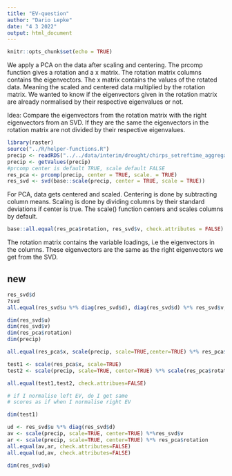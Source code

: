 ```yaml
---
title: "EV-question"
author: "Dario Lepke"
date: "4 3 2022"
output: html_document
---
```


```r
knitr::opts_chunk$set(echo = TRUE)

```

We apply a PCA on the data after scaling and centering.
The prcomp function gives a rotation and a x matrix.
The rotation matrix columns contains the eigenvectors.
The x matrix contains the values of the rotated data. 
Meaning the scaled and centered data multiplied by the rotation matrix.
We wanted to know if the eigenvectors given in the rotation matrix are already normalised by their respective eigenvalues or not.

Idea: Compare the eigenvectors from the rotation matrix
with the right eigenvectors from an SVD.
If they are the same the eigenvectors in the rotation
matrix are not divided by their respective eigenvalues.


```r
library(raster)
source("../R/helper-functions.R")
precip <- readRDS("../../data/interim/drought/chirps_setreftime_aggregated.rds")
precip <- getValues(precip)
#prcomp center is default TRUE, scale default FALSE
res_pca <- prcomp(precip, center = TRUE, scale. = TRUE)
res_svd <- svd(base::scale(precip, center = TRUE, scale = TRUE))
```

For PCA, data gets centered and scaled.
Centering is done by subtracting column means.
Scaling is done by dividing columns by their standard
deviations if center is true.
The scale() function centers and scales columns by default.

```r
base::all.equal(res_pca$rotation, res_svd$v, check.attributes = FALSE)
```
The rotation matrix contains the variable loadings, i.e the eigenvectors in the columns.
These eigenvectors are the same as the right eigenvectors we get from the SVD.

## new
```r
res_svd$d
?svd
all.equal(res_svd$u %*% diag(res_svd$d), diag(res_svd$d) %*% res_svd$v, check.attributes=FALSE)

dim(res_svd$u)
dim(res_svd$v)
dim(res_pca$rotation)
dim(precip)
```


```r
all.equal(res_pca$x, scale(precip, scale=TRUE,center=TRUE) %*% res_pca$rotation, res_svd$u %*% diag(res_svd$d))
```

```r
test1 <- scale(res_pca$x, scale=TRUE)
test2 <- scale(precip, scale=TRUE, center=TRUE) %*% scale(res_pca$rotation, scale=TRUE)

all.equal(test1,test2, check.attribues=FALSE)
```
```r
# if I normalise left EV, do I get same
# scores as if when I normalise right EV
```

```r
dim(test1)
```
```r
ud <- res_svd$u %*% diag(res_svd$d)
av <- scale(precip, scale=TRUE, center=TRUE) %*%res_svd$v
ar <- scale(precip, scale=TRUE, center=TRUE) %*% res_pca$rotation
all.equal(av,ar, check.attributes=FALSE)
all.equal(ud,av, check.attributes=FALSE)
```
```r
dim(res_svd$u)

```





